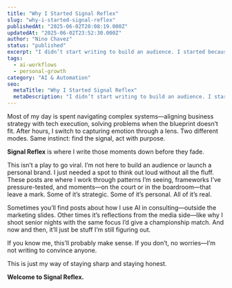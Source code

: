 ```yaml
---
title: "Why I Started Signal Reflex"
slug: "why-i-started-signal-reflex"
publishedAt: "2025-06-02T20:08:19.000Z"
updatedAt: "2025-06-02T23:52:30.000Z"
author: "Nino Chavez"
status: "published"
excerpt: "I didn’t start writing to build an audience. I started because AI helped me get past the blank page. This is where I work through what matters—before it fades."
tags:
  - ai-workflows
  - personal-growth
category: "AI & Automation"
seo:
  metaTitle: "Why I Started Signal Reflex"
  metaDescription: "I didn’t start writing to build an audience. I started because AI helped me get past the blank page. This is where I work through what matters—before it fades."
---
```

Most of my day is spent navigating complex systems—aligning business strategy with tech execution, solving problems when the blueprint doesn’t fit. After hours, I switch to capturing emotion through a lens. Two different modes. Same instinct: find the signal, act with purpose.

**Signal Reflex** is where I write those moments down before they fade.

This isn’t a play to go viral. I’m not here to build an audience or launch a personal brand. I just needed a spot to think out loud without all the fluff.
These posts are where I work through patterns I’m seeing, frameworks I’ve pressure-tested, and moments—on the court or in the boardroom—that leave a mark. Some of it’s strategic. Some of it’s personal. All of it’s real.

Sometimes you’ll find posts about how I use AI in consulting—outside the marketing slides. Other times it’s reflections from the media side—like why I shoot senior nights with the same focus I’d give a championship match. And now and then, it’ll just be stuff I’m still figuring out.

If you know me, this’ll probably make sense. If you don’t, no worries—I’m not writing to convince anyone.

This is just my way of staying sharp and staying honest.

**Welcome to Signal Reflex.**
